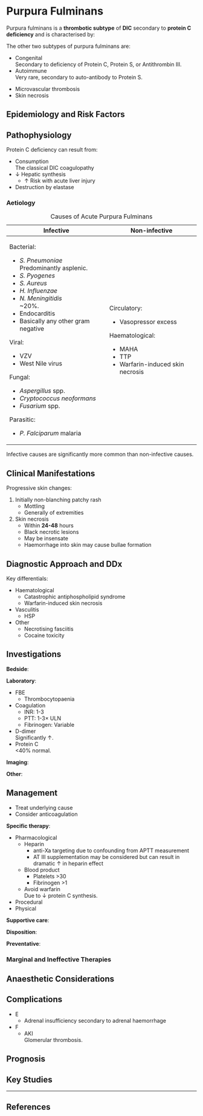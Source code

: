 # Purpura Fulminans {#sec-pf}

Purpura fulminans is a **thrombotic subtype** of **DIC** secondary to **protein C deficiency** and is characterised by:

:::column-margin
The other two subtypes of purpura fulminans are:

* Congenital\
Secondary to deficiency of Protein C, Protein S, or Antithrombin III.
* Autoimmune\
Very rare, secondary to auto-antibody to Protein S.
:::

* Microvascular thrombosis
* Skin necrosis


## Epidemiology and Risk Factors

## Pathophysiology

Protein C deficiency can result from:

* Consumption\
The classical DIC coagulopathy
* ↓ Hepatic synthesis
	* ↑ Risk with acute liver injury
* Destruction by elastase


### Aetiology

+-------------------------------------+----------------------------------+
| Infective                           | Non-infective                    |
+=====================================+==================================+
| Bacterial:                          | Circulatory:                     |
|                                     |                                  |
| * *S. Pneumoniae*\                  | * Vasopressor excess             |
| Predominantly asplenic.             |                                  |
| * *S. Pyogenes*                     |                                  |
| * *S. Aureus*                       | Haematological:                  |
| * *H. Influenzae*                   |                                  |
| * *N. Meningitidis*\                | * MAHA                           |
| ~20%.                               | * TTP                            |
| * Endocarditis                      | * Warfarin-induced skin necrosis |
| * Basically any other gram negative |                                  |
|                                     |                                  |
|                                     |                                  |
| Viral:                              |                                  |
|                                     |                                  |
| * VZV                               |                                  |
| * West Nile virus                   |                                  |
|                                     |                                  |
|                                     |                                  |
| Fungal:                             |                                  |
|                                     |                                  |
| * *Aspergillus* spp.                |                                  |
| * *Cryptococcus neoformans*         |                                  |
| * *Fusarium* spp.                   |                                  |
|                                     |                                  |
|                                     |                                  |
| Parasitic:                          |                                  |
|                                     |                                  |
| * *P. Falciparum* malaria           |                                  |
+-------------------------------------+----------------------------------+

: Causes of Acute Purpura Fulminans

:::column-margin
Infective causes are significantly more common than non-infective causes.
:::


## Clinical Manifestations

Progressive skin changes:

1. Initially non-blanching patchy rash
	* Mottling
	* Generally of extremities
2. Skin necrosis
	* Within **24-48** hours
	* Black necrotic lesions
	* May be insensate
	* Haemorrhage into skin may cause bullae formation

## Diagnostic Approach and DDx

Key differentials:

* Haematological
	* Catastrophic antiphospholipid syndrome
	* Warfarin-induced skin necrosis
* Vasculitis
	* HSP
* Other
	* Necrotising fasciitis
	* Cocaine toxicity


## Investigations

**Bedside**:

**Laboratory**:

* FBE
	* Thrombocytopaenia
* Coagulation
	* INR: 1-3
	* PTT: 1-3× ULN
	* Fibrinogen: Variable
* D-dimer\
Significantly ↑.
* Protein C\
\<40% normal.

**Imaging**:

**Other**:

## Management

:::priority
* Treat underlying cause
* Consider anticoagulation
:::


**Specific therapy**:

* Pharmacological
	* Heparin
		* anti-Xa targeting due to confounding from APTT measurement
		* AT III supplementation may be considered but can result in dramatic ↑ in heparin effect
	* Blood product
		* Platelets >30
		* Fibrinogen >1
	* Avoid warfarin\
	Due to ↓ protein C synthesis.
* Procedural
* Physical

**Supportive care**:

**Disposition**:

**Preventative**:


### Marginal and Ineffective Therapies

## Anaesthetic Considerations

## Complications

* E
	* Adrenal insufficiency secondary to adrenal haemorrhage
* F
	* AKI\
	Glomerular thrombosis.

## Prognosis

## Key Studies


---

## References
